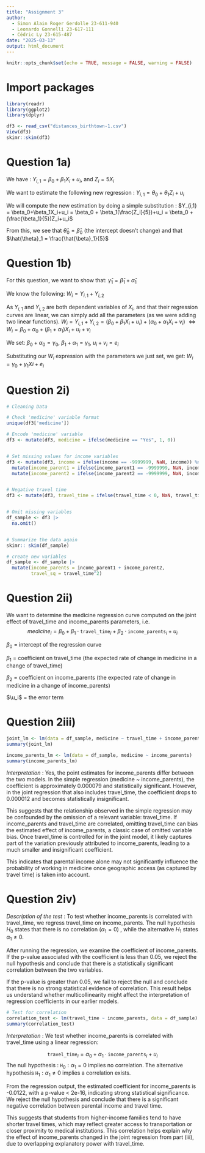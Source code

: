 ```yaml
---
title: "Assignment 3"
author: 
  - Simon Alain Roger Gerdolle 23-611-940
  - Leonardo Gonnelli 23-617-111
  - Cédric Ly 23-615-487
date: "2025-03-13"
output: html_document
---
```


```r
knitr::opts_chunk$set(echo = TRUE, message = FALSE, warning = FALSE)
```

# Import packages
```r
library(readr)
library(ggplot2)
library(dplyr)
```

```r
df3 <- read_csv("distances_birthtown-1.csv")
View(df3)
skimr::skim(df3)
```

# Question 1a)

We have : 
$Y_{i,1} = \beta_0 + \beta_1X_i+u_i$, and $Z_i = 5X_i$

We want to estimate the following new regression : 
$Y_{i, 1} = \theta_0 + \theta_1Z_i+u_i$

We will compute the new estimation by doing a simple substitution :
$Y_{i,1} = \beta_0+\beta_1X_i+u_i = \beta_0 + \beta_1(\frac{Z_i}{5})+u_i = \beta_0 + (\frac{\beta_1}{5})Z_i+u_i$

From this, we see that $\hat{\theta}_0 = \hat{\beta}_0$ (the intercept doesn't change) and that $\hat{\theta}_1 = \frac{\hat{\beta}_1}{5}$

# Question 1b)

For this question, we want to show that:
$\hat{\gamma}_1 = \hat{\beta}_1+\hat{\alpha}_1$

We know the following:
$W_i = Y_{i,1}+Y_{i,2}$

As $Y_{i,1}$ and $Y_{i,2}$ are both dependent variables of $X_i$, and that their regression curves are linear, we can simply add all the parameters (as we were adding two linear functions). 
$W_i = Y_{i,1}+Y_{i,2} = (\beta_0 + \beta_1X_i+u_i)+(\alpha_0+\alpha_1X_i+v_i)$
$\Leftrightarrow W_i =\beta_0 + \alpha_0 + (\beta_1 + \alpha_1)X_i + u_i + v_i$ 

We set:
$\beta_0 + \alpha_0 = \gamma_0$,
$\beta_1 + \alpha_1 = \gamma_1$,
$u_i+v_i = e_i$

Substituting our $W_i$ expression with the parameters we just set, we get:
$W_i = \gamma_0 + \gamma_1Xi+e_i$

# Question 2i) 
```r
# Cleaning Data

# Check 'medicine' variable format
unique(df3['medicine'])

# Encode 'medicine' variable
df3 <- mutate(df3, medicine = ifelse(medicine == "Yes", 1, 0))


# Set missing values for income variables
df3 <- mutate(df3, income = ifelse(income == -9999999, NaN, income)) %>%
  mutate(income_parent1 = ifelse(income_parent1 == -9999999, NaN, income_parent1)) %>%
  mutate(income_parent2 = ifelse(income_parent2 == -9999999, NaN, income_parent2))


# Negative travel time
df3 <- mutate(df3, travel_time = ifelse(travel_time < 0, NaN, travel_time))                    


# Omit missing variables 
df_sample <- df3 |>
  na.omit()


# Summarize the data again
skimr:: skim(df_sample)

# create new variables
df_sample <- df_sample |>
  mutate(income_parents = income_parent1 + income_parent2,
         travel_sq = travel_time^2)
```

# Question 2ii)

We want to determine the medicine regression curve computed on the joint effect of travel_time and income_parents parameters, i.e. 
$$
medicine_i = \beta_0  + \beta_1 \cdot \texttt{travel_time}_i +\beta_2\cdot\texttt{income_parents}_i + u_i
$$

$\beta_0$ = intercept of the regression curve 

$\beta_1$ = coefficient on travel_time (the expected rate of change in medicine in a change of travel_time)

$\beta_2$ = coefficient on income_parents (the expected rate of change in medicine in a change of income_parents)

$\u_i$ = the error term

# Question 2iii)
```r
joint_lm <- lm(data = df_sample, medicine ~ travel_time + income_parents)
summary(joint_lm)

income_parents_lm <- lm(data = df_sample, medicine ~ income_parents)
summary(income_parents_lm)
```

*Interpretation* :
Yes, the point estimates for income_parents differ between the two models. In the simple regression (medicine ~ income_parents), the coefficient is approximately 0.000079 and statistically significant. However, in the joint regression that also includes travel_time, the coefficient drops to 0.000012 and becomes statistically insignificant.

This suggests that the relationship observed in the simple regression may be confounded by the omission of a relevant variable: travel_time. If income_parents and travel_time are correlated, omitting travel_time can bias the estimated effect of income_parents, a classic case of omitted variable bias. Once travel_time is controlled for in the joint model, it likely captures part of the variation previously attributed to income_parents, leading to a much smaller and insignificant coefficient.

This indicates that parental income alone may not significantly influence the probability of working in medicine once geographic access (as captured by travel time) is taken into account.

# Question 2iv)
*Description of the test* :
To test whether income_parents is correlated with travel_time, we regress travel_time on income_parents. The null hypothesis  $H_0$ states that there is no correlation $(α_1=0)$ , while the alternative $H_1$ states $\alpha_1 \neq 0$.

After running the regression, we examine the coefficient of income_parents. If the p-value associated with the coefficient is less than 0.05, we reject the null hypothesis and conclude that there is a statistically significant correlation between the two variables.

If the p-value is greater than 0.05, we fail to reject the null and conclude that there is no strong statistical evidence of correlation. This result helps us understand whether multicollinearity might affect the interpretation of regression coefficients in our earlier models.

```r
# Test for correlation
correlation_test <- lm(travel_time ~ income_parents, data = df_sample)
summary(correlation_test)
```
*Interpretation* :
We test whether income_parents is correlated with travel_time using a linear regression:

$$
\texttt{travel_time}_i = \alpha_0  + \alpha_1 \cdot \texttt{income_parents}_i + u_i
$$
The null hypothesis :
$\texttt{H}_0 : \alpha_1 = 0$
implies no correlation. The alternative hypothesis 
$\texttt{H}_1 : \alpha_1 \neq 0$ 
implies a correlation exists.

From the regression output, the estimated coefficient for income_parents is -0.0122, with a p-value < 2e-16, indicating strong statistical significance. We reject the null hypothesis and conclude that there is a significant negative correlation between parental income and travel time.

This suggests that students from higher-income families tend to have shorter travel times, which may reflect greater access to transportation or closer proximity to medical institutions. This correlation helps explain why the effect of income_parents changed in the joint regression from part (iii), due to overlapping explanatory power with travel_time.